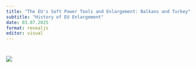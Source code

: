 ```yaml
---
title: "The EU's Soft Power Tools and Enlargement: Balkans and Turkey"
subtitle: "History of EU Enlargement"
date: 03.07.2025
format: revealjs
editor: visual
---
```


# ![](images/week 1-01.png)
